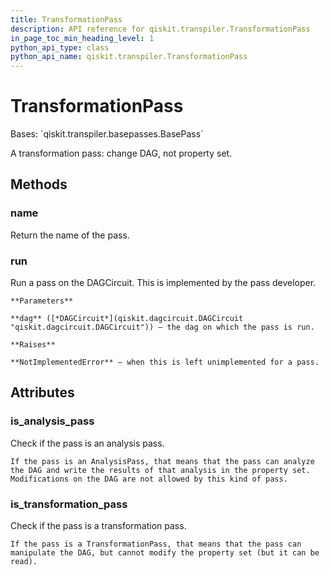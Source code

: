 ```yaml
---
title: TransformationPass
description: API reference for qiskit.transpiler.TransformationPass
in_page_toc_min_heading_level: 1
python_api_type: class
python_api_name: qiskit.transpiler.TransformationPass
---
```


# TransformationPass

<Class id="qiskit.transpiler.TransformationPass" isDedicatedPage={true} github="https://github.com/qiskit/qiskit/tree/stable/0.18/qiskit/transpiler/basepasses.py" signature="TransformationPass(*args, **kwargs)" modifiers="class">
  Bases: `qiskit.transpiler.basepasses.BasePass`

  A transformation pass: change DAG, not property set.

  ## Methods

  <span id="qiskit-transpiler-transformationpass-name" />

  ### name

  <Function id="qiskit.transpiler.TransformationPass.name" signature="TransformationPass.name()">
    Return the name of the pass.
  </Function>

  <span id="qiskit-transpiler-transformationpass-run" />

  ### run

  <Function id="qiskit.transpiler.TransformationPass.run" signature="TransformationPass.run(dag)" modifiers="abstract">
    Run a pass on the DAGCircuit. This is implemented by the pass developer.

    **Parameters**

    **dag** ([*DAGCircuit*](qiskit.dagcircuit.DAGCircuit "qiskit.dagcircuit.DAGCircuit")) – the dag on which the pass is run.

    **Raises**

    **NotImplementedError** – when this is left unimplemented for a pass.
  </Function>

  ## Attributes

  ### is\_analysis\_pass

  <Attribute id="qiskit.transpiler.TransformationPass.is_analysis_pass">
    Check if the pass is an analysis pass.

    If the pass is an AnalysisPass, that means that the pass can analyze the DAG and write the results of that analysis in the property set. Modifications on the DAG are not allowed by this kind of pass.
  </Attribute>

  ### is\_transformation\_pass

  <Attribute id="qiskit.transpiler.TransformationPass.is_transformation_pass">
    Check if the pass is a transformation pass.

    If the pass is a TransformationPass, that means that the pass can manipulate the DAG, but cannot modify the property set (but it can be read).
  </Attribute>
</Class>

